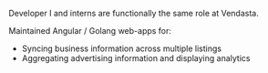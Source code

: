 Developer I and interns are functionally the same role at Vendasta.

Maintained Angular / Golang web-apps for:
- Syncing business information across multiple listings
- Aggregating advertising information and displaying analytics
